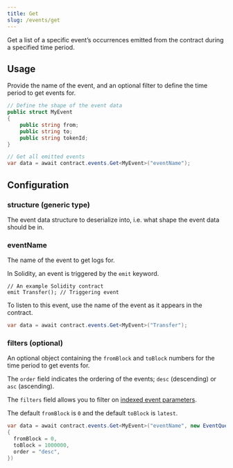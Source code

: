 ```yaml
---
title: Get
slug: /events/get
---
```


Get a list of a specific event&rsquo;s occurrences emitted from the contract during a specified time period.

## Usage

Provide the name of the event, and an optional filter to define the time period to get events for.

```csharp
// Define the shape of the event data
public struct MyEvent
{
    public string from;
    public string to;
    public string tokenId;
}

// Get all emitted events
var data = await contract.events.Get<MyEvent>("eventName");
```

## Configuration

### structure (generic type)

The event data structure to deserialize into, i.e. what shape the event data should be in.

### eventName

The name of the event to get logs for.

In Solidity, an event is triggered by the `emit` keyword.

```solidity title="Example.sol"
// An example Solidity contract
emit Transfer(); // Triggering event
```

To listen to this event, use the name of the event as it appears in the contract.

```csharp
var data = await contract.events.Get<MyEvent>("Transfer");
```

### filters (optional)

An optional object containing the `fromBlock` and `toBlock` numbers for the time period to get events for.

The `order` field indicates the ordering of the events; `desc` (descending) or `asc` (ascending).

The `filters` field allows you to filter on [indexed event parameters](https://docs.soliditylang.org/en/v0.8.19/contracts.html#index-14).

The default `fromBlock` is `0` and the default `toBlock` is `latest`.

```csharp
var data = await contract.events.Get<MyEvent>("eventName", new EventQueryOptions()
{
  fromBlock = 0,
  toBlock = 1000000,
  order = "desc",
})
```
